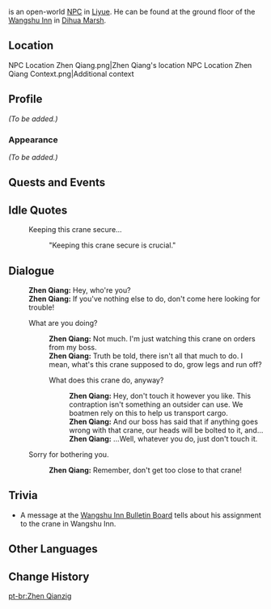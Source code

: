 {{Meta
<!-- REMOVE THIS TEMPLATE AFTER ADDING MISSING INFO -->
|missing_NPC_profile  = yes
}}
{{Character Infobox
|image            = NPC Zhen Qiang.png
|region           = Liyue
|location         = Liyue
|affiliation      = Wangshu Inn
|affiliation2     = Liyue Qixing Employees
|type             = Open-World NPC
|title            = Porter
}}
{{Lang|'''Zhen Qiang'''|zh=甄强|zh_rm=Zhēn Qiáng}} is an open-world [[NPC]] in [[Liyue]]. He can be found at the ground floor of the [[Wangshu Inn]] in [[Dihua Marsh]].

==Location==
<gallery>
NPC Location Zhen Qiang.png|Zhen Qiang's location
NPC Location Zhen Qiang Context.png|Additional context
</gallery>

==Profile==
<!-- detailed story/lore information goes here -->
''(To be added.)''

===Appearance===
''(To be added.)''

==Quests and Events==
{{Quests and Events}}

==Idle Quotes==
{{Dialogue Start}}
: {{DIcon|Idle}} Keeping this crane secure...
:: {{A|VO Zhen Qiang 01.ogg}} "Keeping this crane secure is crucial."
{{Dialogue End}}

==Dialogue==
{{Dialogue Start}}
:''' Zhen Qiang:''' Hey, who're you?
:''' Zhen Qiang:''' If you've nothing else to do, don't come here looking for trouble!
:{{DIcon}} What are you doing?
::''' Zhen Qiang:''' Not much. I'm just watching this crane on orders from my boss.
::''' Zhen Qiang:''' Truth be told, there isn't all that much to do. I mean, what's this crane supposed to do, grow legs and run off?
::{{DIcon}} What does this crane do, anyway?
:::''' Zhen Qiang:''' Hey, don't touch it however you like. This contraption isn't something an outsider can use. We boatmen rely on this to help us transport cargo.
:::''' Zhen Qiang:''' And our boss has said that if anything goes wrong with that crane, our heads will be bolted to it, and...
:::''' Zhen Qiang:''' ...Well, whatever you do, just don't touch it.
:{{DIcon}} Sorry for bothering you.
::''' Zhen Qiang:''' Remember, don't get too close to that crane!
{{Dialogue End}}

==Trivia==
* A message at the [[Wangshu Inn Bulletin Board]] tells about his assignment to the crane in Wangshu Inn.

==Other Languages==
{{Other Languages
|default_hidden = 1
|en      = Zhen Qiang
|zhs     = 甄强
|zhs_rm  = Zhēn Qiáng
|zht     = 甄強
|zht_rm  = Zhēn Qiáng
|ja      = 甄強
|ja_rm   = Ken Kyou{{Assumed}}
|ko      = {{tt|진강|甄強}}
|ko_rm   = Jin Gang
|es      = Zhen Chiang
|fr      = Zhen Qiang
|ru      = Чжэнь Цян
|th      = Zhen Qiang
|vi      = Zhen Qiang
|de      = Zhen Qiang
|id      = Zhen Qiang
|pt      = Zhen Qiang
|tr      = Zhen Qiang
|it      = Zhen Qiang
}}

==Change History==
{{Change History|1.0}}

[[pt-br:Zhen Qianzig]]